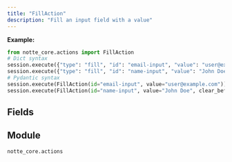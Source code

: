 ```yaml
---
title: "FillAction"
description: "Fill an input field with a value"
---
```




**Example:**
```python
from notte_core.actions import FillAction
# Dict syntax
session.execute({"type": "fill", "id": "email-input", "value": "user@example.com"})
session.execute({"type": "fill", "id": "name-input", "value": "John Doe", "clear_before_fill": False})
# Pydantic syntax
session.execute(FillAction(id="email-input", value="user@example.com"))
session.execute(FillAction(id="name-input", value="John Doe", clear_before_fill=False))
```

## Fields

<ParamField path="type" type="Literal['fill']" default="fill">
</ParamField>

<ParamField path="category" type="str" default="Interaction Actions">
</ParamField>

<ParamField path="description" type="str" default="Fill an input field with a value">
</ParamField>

<ParamField path="id" type="str" required>
</ParamField>

<ParamField path="selector" type="UnionType[NodeSelectors, None]">
</ParamField>

<ParamField path="press_enter" type="UnionType[bool, None]">
</ParamField>

<ParamField path="text_label" type="UnionType[str, None]">
</ParamField>

<ParamField path="param" type="UnionType[ActionParameter, None]" default="name=&#x27;value&#x27; type=&#x27;str&#x27; default=None values=[]">
</ParamField>

<ParamField path="value" type="UnionType[str, ValueWithPlaceholder]" required>
</ParamField>

<ParamField path="clear_before_fill" type="bool" default="True">
</ParamField>


## Module

`notte_core.actions`
